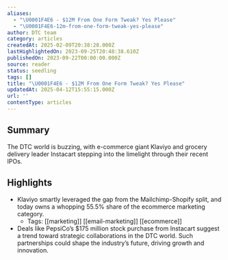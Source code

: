 ```yaml
---
aliases:
  - "\U0001F4E6 - $12M From One Form Tweak? Yes Please"
  - "\U0001F4E6-12m-from-one-form-tweak-yes-please"
author: DTC team
category: articles
createdAt: 2025-02-09T20:38:28.000Z
lastHighlightedOn: 2023-09-25T20:48:38.610Z
publishedOn: 2023-09-22T00:00:00.000Z
source: reader
status: seedling
tags: []
title: "\U0001F4E6 - $12M From One Form Tweak? Yes Please"
updatedAt: 2025-04-12T15:55:15.000Z
url: ''
contentType: articles
---
```

## Summary

The DTC world is buzzing, with e-commerce giant Klaviyo and grocery delivery leader Instacart stepping into the limelight through their recent IPOs.

## Highlights

- Klaviyo smartly leveraged the gap from the Mailchimp-Shopify split, and today owns a whopping 55.5% share of the ecommerce marketing category.
    - Tags: [[marketing]] [[email-marketing]] [[ecommerce]]
- Deals like PepsiCo’s $175 million stock purchase from Instacart suggest a trend toward strategic collaborations in the DTC world. Such partnerships could shape the industry’s future, driving growth and innovation.
